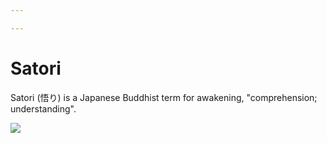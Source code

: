 ```yaml
---

---
```

# Satori

Satori (悟り) is a Japanese Buddhist term for awakening, "comprehension; understanding".

![](https://static.fbtools.top/forestry/media/photo-1522202176988-66273c2fd55f.jpg)
